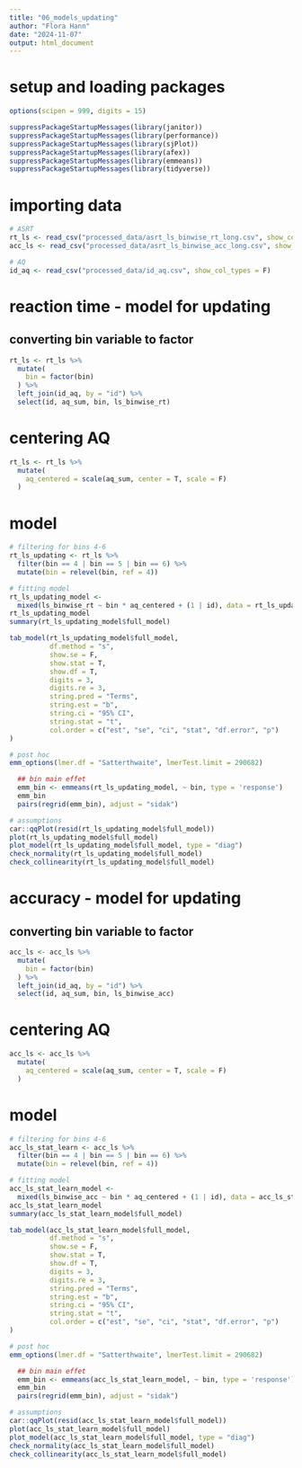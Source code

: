 ```yaml
---
title: "06_models_updating"
author: "Flora Hann"
date: "2024-11-07"
output: html_document
---
```


# setup and loading packages
```r
options(scipen = 999, digits = 15)

suppressPackageStartupMessages(library(janitor))
suppressPackageStartupMessages(library(performance))
suppressPackageStartupMessages(library(sjPlot))
suppressPackageStartupMessages(library(afex))
suppressPackageStartupMessages(library(emmeans))
suppressPackageStartupMessages(library(tidyverse))
```

# importing data
```r
# ASRT
rt_ls <- read_csv("processed_data/asrt_ls_binwise_rt_long.csv", show_col_types = F)
acc_ls <- read_csv("processed_data/asrt_ls_binwise_acc_long.csv", show_col_types = F)

# AQ
id_aq <- read_csv("processed_data/id_aq.csv", show_col_types = F)
```

# reaction time - model for updating
## converting bin variable to factor
```r
rt_ls <- rt_ls %>% 
  mutate(
    bin = factor(bin)
  ) %>%
  left_join(id_aq, by = "id") %>% 
  select(id, aq_sum, bin, ls_binwise_rt)
```

# centering AQ
```r
rt_ls <- rt_ls %>% 
  mutate(
    aq_centered = scale(aq_sum, center = T, scale = F)
  )
```

# model
```r
# filtering for bins 4-6
rt_ls_updating <- rt_ls %>% 
  filter(bin == 4 | bin == 5 | bin == 6) %>% 
  mutate(bin = relevel(bin, ref = 4))

# fitting model
rt_ls_updating_model <- 
  mixed(ls_binwise_rt ~ bin * aq_centered + (1 | id), data = rt_ls_updating, method = "S", check_contrasts = F)
rt_ls_updating_model
summary(rt_ls_updating_model$full_model)

tab_model(rt_ls_updating_model$full_model,
          df.method = "s",
          show.se = F,
          show.stat = T,
          show.df = T,
          digits = 3,
          digits.re = 3,
          string.pred = "Terms",
          string.est = "b",
          string.ci = "95% CI",
          string.stat = "t",
          col.order = c("est", "se", "ci", "stat", "df.error", "p")
)

# post hoc
emm_options(lmer.df = "Satterthwaite", lmerTest.limit = 290682)

  ## bin main effet
  emm_bin <- emmeans(rt_ls_updating_model, ~ bin, type = 'response')
  emm_bin
  pairs(regrid(emm_bin), adjust = "sidak")

# assumptions
car::qqPlot(resid(rt_ls_updating_model$full_model))
plot(rt_ls_updating_model$full_model)
plot_model(rt_ls_updating_model$full_model, type = "diag")
check_normality(rt_ls_updating_model$full_model)
check_collinearity(rt_ls_updating_model$full_model)
```

# accuracy - model for updating
## converting bin variable to factor
```r
acc_ls <- acc_ls %>% 
  mutate(
    bin = factor(bin)
  ) %>%
  left_join(id_aq, by = "id") %>% 
  select(id, aq_sum, bin, ls_binwise_acc)
```

# centering AQ
```r
acc_ls <- acc_ls %>% 
  mutate(
    aq_centered = scale(aq_sum, center = T, scale = F)
  )
```

# model
```r
# filtering for bins 4-6
acc_ls_stat_learn <- acc_ls %>% 
  filter(bin == 4 | bin == 5 | bin == 6) %>% 
  mutate(bin = relevel(bin, ref = 4))

# fitting model
acc_ls_stat_learn_model <- 
  mixed(ls_binwise_acc ~ bin * aq_centered + (1 | id), data = acc_ls_stat_learn, method = "S", check_contrasts = F)
acc_ls_stat_learn_model
summary(acc_ls_stat_learn_model$full_model)

tab_model(acc_ls_stat_learn_model$full_model,
          df.method = "s",
          show.se = F,
          show.stat = T,
          show.df = T,
          digits = 3,
          digits.re = 3,
          string.pred = "Terms",
          string.est = "b",
          string.ci = "95% CI",
          string.stat = "t",
          col.order = c("est", "se", "ci", "stat", "df.error", "p")
)

# post hoc
emm_options(lmer.df = "Satterthwaite", lmerTest.limit = 290682)

  ## bin main effet
  emm_bin <- emmeans(acc_ls_stat_learn_model, ~ bin, type = 'response')
  emm_bin
  pairs(regrid(emm_bin), adjust = "sidak")

# assumptions
car::qqPlot(resid(acc_ls_stat_learn_model$full_model))
plot(acc_ls_stat_learn_model$full_model)
plot_model(acc_ls_stat_learn_model$full_model, type = "diag")
check_normality(acc_ls_stat_learn_model$full_model)
check_collinearity(acc_ls_stat_learn_model$full_model)
```